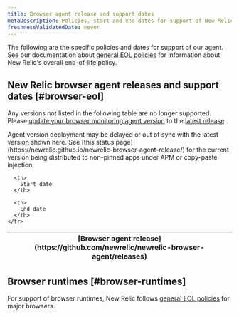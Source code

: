 ```yaml
---
title: Browser agent release and support dates
metaDescription: Policies, start and end dates for support of New Relic browser monitoring agent releases.
freshnessValidatedDate: never
---
```


The following are the specific policies and dates for support of our <InlinePopover type="browser"/> agent. See our documentation about [general EOL policies](/docs/licenses/end-of-life/notification-changes-new-relic-saas-features-distributed-software/) for information about New Relic's overall end-of-life policy.

## New Relic browser agent releases and support dates [#browser-eol]

Any versions not listed in the following table are no longer supported. Please [update your browser monitoring agent version](/docs/browser/new-relic-browser/installation/update-browser-agent) to the [latest release](/docs/release-notes/new-relic-browser-release-notes/browser-agent-release-notes/).

<Callout variant="important">
  Agent version deployment may be delayed or out of sync with the latest version shown here. See [this status page](https://newrelic.github.io/newrelic-browser-agent-release/) for the current version being distributed to non-pinned apps under APM or copy-paste injection.
</Callout>

<table>
  <thead>
    <tr>
      <th>
        [Browser agent release](https://github.com/newrelic/newrelic-browser-agent/releases)
      </th>

      <th>
        Start date
      </th>

      <th>
        End date
      </th>
    </tr>
  </thead>

  <EolPage agent="browser"/>
</table>

## Browser runtimes [#browser-runtimes]

For support of browser runtimes, New Relic follows [general EOL policies](/docs/licenses/end-of-life/notification-changes-new-relic-saas-features-distributed-software/) for major browsers.
